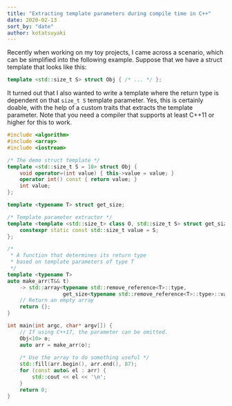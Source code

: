 ```yaml
---
title: "Extracting template parameters during compile time in C++"
date: 2020-02-13
sort_by: "date"
author: kotatsuyaki
---
```


Recently when working on my toy projects, I came across a scenario, which can be simplified into the following example. Suppose that we have a struct template that looks like this:

```cpp
template <std::size_t S> struct Obj { /* ... */ };
```

It turned out that I also wanted to write a template where the return type is dependent on that `size_t S` template parameter. Yes, this is certainly doable, with the help of a custom traits that extracts the template parameter. Note that you need a compiler that supports at least C++11 or higher for this to work.

<!-- more -->

```cpp
#include <algorithm>
#include <array>
#include <iostream>

/* The demo struct template */
template <std::size_t S = 10> struct Obj {
    void operator=(int value) { this->value = value; }
    operator int() const { return value; }
    int value;
};

template <typename T> struct get_size;

/* Template parameter extractor */
template <template <std::size_t> class O, std::size_t S> struct get_size<O<S>> {
    constexpr static const std::size_t value = S;
};

/*
 * A function that determines its return type
 * based on template parameters of type T
 */
template <typename T>
auto make_arr(T&& t)
    -> std::array<typename std::remove_reference<T>::type,
                  get_size<typename std::remove_reference<T>::type>::value> {
    // Return an empty array
    return {};
}

int main(int argc, char* argv[]) {
    // If using C++17, the parameter can be omitted.
    Obj<10> o;
    auto arr = make_arr(o);
    
    /* Use the array to do something useful */
    std::fill(arr.begin(), arr.end(), 87);
    for (const auto& el : arr) {
        std::cout << el << '\n';
    }
    return 0;
}
```
